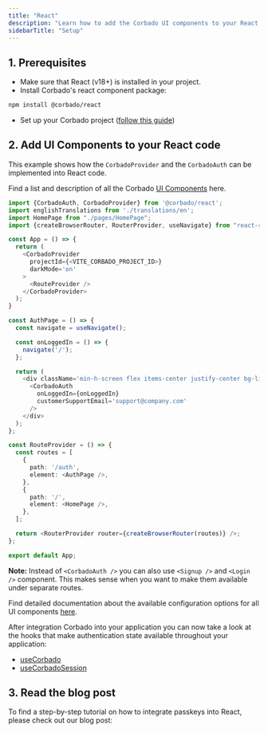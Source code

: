 ```yaml
---
title: "React"
description: "Learn how to add the Corbado UI components to your React application."
sidebarTitle: "Setup"
---
```




## 1. Prerequisites

* Make sure that React (v18+) is installed in your project.&#x20;
* Install Corbado's react component package:

```sh
npm install @corbado/react
```

* Set up your Corbado project ([follow this guide](/overview/getting-started))


## 2. Add UI Components to your React code

This example shows how the `CorbadoProvider` and the `CorbadoAuth` can be implemented into React code.

Find a list and description of all the Corbado [UI Components](/frontend-integration/ui-components) here.

```typescript App.tsx
import {CorbadoAuth, CorbadoProvider} from '@corbado/react';
import englishTranslations from './translations/en';
import HomePage from "./pages/HomePage";
import {createBrowserRouter, RouterProvider, useNavigate} from "react-router-dom";

const App = () => {
  return (
    <CorbadoProvider
      projectId={<VITE_CORBADO_PROJECT_ID>}
      darkMode='on'
    >
      <RouteProvider />
    </CorbadoProvider>
  );
}

const AuthPage = () => {
  const navigate = useNavigate();

  const onLoggedIn = () => {
    navigate('/');
  };

  return (
    <div className='min-h-screen flex items-center justify-center bg-lightBrown'>
      <CorbadoAuth
        onLoggedIn={onLoggedIn}
        customerSupportEmail='support@company.com'
      />
    </div>
  );
};

const RouteProvider = () => {
  const routes = [
    {
      path: '/auth',
      element: <AuthPage />,
    },
    {
      path: '/',
      element: <HomePage />,
    },
  ];

  return <RouterProvider router={createBrowserRouter(routes)} />;
};

export default App;
```

**Note:** Instead of `<CorbadoAuth />` you can also use `<Signup />` and `<Login />` component. This makes sense when you want to make them available under separate routes.

Find detailed documentation about the available configuration options for all UI components [here](/frontend-integration/ui-components).

After integration Corbado into your application you can now take a look at the hooks that make authentication state available throughout your application:

* [useCorbado](/frontend-integration/react/usecorbado)
* [useCorbadoSession](/frontend-integration/react/usecorbadosession)

## 3. Read the blog post

To find a step-by-step tutorial on how to integrate passkeys into React, please check out our blog post:

<Card href="https://www.corbado.com/blog/react-passkeys">
<Blogpost title="Building a React Passkey Login" />
</Card>